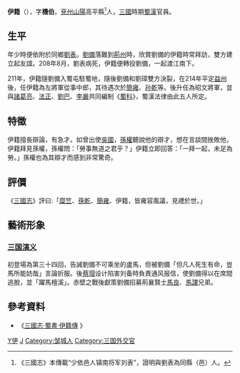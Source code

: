 {{noteTA
|1=乾
}}
'''伊籍'''（{{bd|207年前||221年後|catIdx=Y伊}}），字'''機伯'''，[[兗州_(古代)|兗州]][[山陽郡|山陽]]高平縣<ref>《三國志》本傳載“少依邑人镇南将军刘表”，證明與劉表為同縣（邑）人。</ref>人，[[三國|三國]]時期[[蜀漢|蜀漢]]官員。

== 生平 ==
年少時便依附於同鄉[[劉表|劉表]]。[[劉備|劉備]]落難到[[荊州_(古代)|荊州]]時，欣賞劉備的伊籍時常拜訪，雙方建立起友誼。208年8月，劉表病死，伊籍便轉投劉備，一起渡江南下。

211年，伊籍隨劉備入蜀屯駐蜀地，隨後劉備和劉璋雙方決裂，在214年平定[[益州|益州]]後，任伊籍為左將軍從事中郎，其待遇次於[[簡雍|簡雍]]、[[孫乾|孙乾]]等。後升任為昭文將軍，並與[[諸葛亮|諸葛亮]]、[[法正|法正]]、[[劉巴|劉巴]]、[[李严_(蜀汉)|李嚴]]共同編制《[[蜀科|蜀科]]》，蜀漢法律由此五人所定。

== 特徵 ==
伊籍擅長辯論，有急才。如曾出使[[孙吴|吳國]]，[[孫權|孫權]]聽說他的辯才，想在言談間挫敗他，伊籍拜見孫權，孫權問：「勞事無道之君乎？」伊籍立即回答：「一拜一起，未足為勞。」孫權也為其辯才而感到非常驚奇。

== 評價 ==
《[[三國志|三國志]]》評曰:「[[糜竺|糜竺]]、[[孫乾|孫乾]]、[[簡雍|簡雍]]、伊籍，皆雍容風議，見禮於世。」

==藝術形象==
===[[三国演义|三国演义]]===
初登場為第三十四回，告誡劉備不可乘坐的盧馬，但被劉備「但凡人死生有命，豈馬所能妨哉」言論折服。後[[蔡瑁|蔡瑁]]设计陷害刘备時負責通风报信，使劉備得以在席間逃脫，並「躍馬檀溪」。赤壁之戰後獻策劉備招募荊襄賢士[[馬良|馬良]]、[[馬謖|馬謖]]兄弟。

== 參考資料 ==
* 《[http://www.guoxue.com/shibu/24shi/sangzz/sgzz_038.htm 三國志·蜀書·伊籍傳] {{Wayback|url=http://www.guoxue.com/shibu/24shi/sangzz/sgzz_038.htm |date=20070108204909 }}》

{{三国志}}

[[Category:蜀漢政治人物|Y伊]]
[[Category:伊姓|J]]
[[Category:邹城人|Category:邹城人]]
[[Category:三国外交官|Category:三国外交官]]